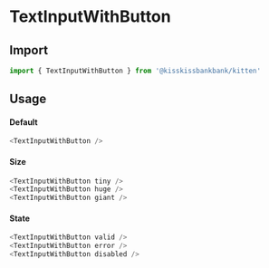 
<Meta title="Form/TextInputWithButton" component={TextInputWithButton} />

# TextInputWithButton

<Canvas>
  <Story name="Example" story={stories.Default} />
</Canvas>

## Import

```js
import { TextInputWithButton } from '@kisskissbankbank/kitten'
```

## Usage

#### Default

```js
<TextInputWithButton />
```

#### Size

```js
<TextInputWithButton tiny />
<TextInputWithButton huge />
<TextInputWithButton giant />
```

#### State

```js
<TextInputWithButton valid />
<TextInputWithButton error />
<TextInputWithButton disabled />
```
